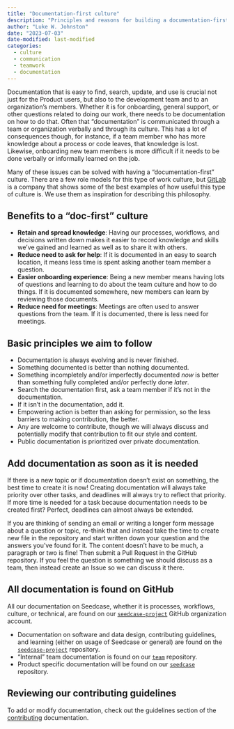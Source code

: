 ```yaml
---
title: "Documentation-first culture"
description: "Principles and reasons for building a documentation-first work culture."
author: "Luke W. Johnston"
date: "2023-07-03"
date-modified: last-modified
categories:
  - culture
  - communication
  - teamwork
  - documentation
---
```


Documentation that is easy to find, search, update, and use is crucial
not just for the Product users, but also to the development team and to
an organization's members. Whether it is for onboarding, general
support, or other questions related to doing our work, there needs to be
documentation on how to do that. Often that "documentation" is
communicated through a team or organization verbally and through its
culture. This has a lot of consequences though, for instance, if a team
member who has more knowledge about a process or code leaves, that
knowledge is lost. Likewise, onboarding new team members is more
difficult if it needs to be done verbally or informally learned on the
job.

Many of these issues can be solved with having a "documentation-first"
culture. There are a few role models for this type of work culture, but
[GitLab](https://about.gitlab.com/company/culture/all-remote/handbook-first-documentation/)
is a company that shows some of the best examples of how useful this
type of culture is. We use them as inspiration for describing this
philosophy.

## Benefits to a "doc-first" culture

-   **Retain and spread knowledge**: Having our processes, workflows,
    and decisions written down makes it easier to record knowledge and
    skills we've gained and learned as well as to share it with others.
-   **Reduce need to ask for help**: If it is documented in an easy to
    search location, it means less time is spent asking another team
    member a question.
-   **Easier onboarding experience**: Being a new member means having
    lots of questions and learning to do about the team culture and how
    to do things. If it is documented somewhere, new members can learn
    by reviewing those documents.
-   **Reduce need for meetings**: Meetings are often used to answer
    questions from the team. If it is documented, there is less need for
    meetings.

## Basic principles we aim to follow

-   Documentation is always evolving and is never finished.
-   Something documented is better than nothing documented.
-   Something incompletely and/or imperfectly documented *now* is better
    than something fully completed and/or perfectly done *later*.
-   Search the documentation first, ask a team member if it's not in the
    documentation.
-   If it isn't in the documentation, add it.
-   Empowering action is better than asking for permission, so the less
    barriers to making contribution, the better.
-   Any are welcome to contribute, though we will always discuss and
    potentially modify that contribution to fit our style and content.
-   Public documentation is prioritized over private documentation.

## Add documentation as soon as it is needed

If there is a new topic or if documentation doesn't exist on something,
the best time to create it is now! Creating documentation will always
take priority over other tasks, and deadlines will always try to reflect
that priority. If more time is needed for a task because documentation
needs to be created first? Perfect, deadlines can almost always be
extended.

If you are thinking of sending an email or writing a longer form message
about a question or topic, re-think that and instead take the time to
create new file in the repository and start written down your question
and the answers you've found for it. The content doesn't have to be
much, a paragraph or two is fine! Then submit a Pull Request in the
GitHub repository. If you feel the question is something we should
discuss as a team, then instead create an Issue so we can discuss it
there.

## All documentation is found on GitHub

All our documentation on Seedcase, whether it is processes, workflows,
culture, or technical, are found on our
[`seedcase-project`](https://github.com/seedcase-project) GitHub
organization account.

-   Documentation on software and data design, contributing guidelines,
    and learning (either on usage of Seedcase or general) are found on
    the
    [`seedcase-project`](https://github.com/seedcase-project/seedcase-project)
    repository.
-   "Internal" team documentation is found on our
    [`team`](https://github.com/seedcase-project/team) repository.
-   Product specific documentation will be found on our
    [`seedcase`](https://github.com/seedcase-project/seedcase)
    repository.

## Reviewing our contributing guidelines

To add or modify documentation, check out the guidelines section of the
[contributing](https://community.seedcase-project.org) documentation.
